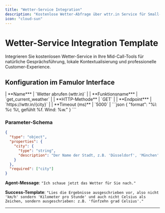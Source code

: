 ```yaml
---
title: "Wetter-Service Integration"
description: "Kostenlose Wetter-Abfrage über wttr.in Service für Small-Talk und lokale Information während Kundengesprächem"
icon: "cloud-sun"
---
```


# Wetter-Service Integration Template

Integrieren Sie kostenlosen Wetter-Service in Ihre Mid-Call-Tools für natürliche Gesprächsführung, lokale Kontextualisierung und professionelle Customer-Experience.

## Konfiguration im Famulor Interface

<Tabs>
  <Tab title="Werkzeugdetails">
    | **Name*** | `Wetter abrufen (wttr.in)` |
    | **Funktionsname*** | `get_current_weather` |
    | **HTTP-Methode** | `GET` |
    | **Endpoint*** | `https://wttr.in/{city}` |
    | **Timeout (ms)** | `5000` |
  </Tab>
  
  <Tab title="Query-Parameter">
    ```json
    {
      "format": "%l: %c %t, gefühlt %f. Wind: %w."
    }
    ```
  </Tab>
</Tabs>

### Parameter-Schema

```json
{
  "type": "object",
  "properties": {
    "city": {
      "type": "string",
      "description": "Der Name der Stadt, z.B. 'Düsseldorf', 'München' oder 'New York'"
    }
  },
  "required": ["city"]
}
```

**Agent-Message**: `"Ich schaue jetzt das Wetter für Sie nach."`

**Success-Template**: `"Lies die Ergebnisse ausgeschrieben vor, also nicht 'km/h' sondern 'Kilometer pro Stunde' und auch nicht Celsius als Zeichen, sondern ausgeschrieben: z.B. 'fünfzehn grad Celsius'."`

---
